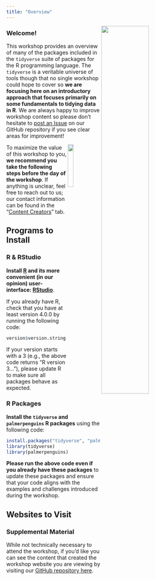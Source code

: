 ```yaml
---
title: "Overview"
---
```


<img src = "images/nceas_logo_wide.png" align = "right" width = "50%" />

### Welcome!

This workshop provides an overview of many of the packages included in the `tidyverse` suite of packages for the R programming language. The `tidyverse` is a veritable universe of tools though that no single workshop could hope to cover so **we are focusing here on an introductory approach that focuses primarily on some fundamentals to tidying data in R**. We are always happy to improve workshop content so please don't hesitate to [post an Issue](https://github.com/NCEAS/scicomp-workshop-tidyverse/issues) on our GitHub repository if you see clear areas for improvement!

<img src = "images/hex_tidyverse.png" align = "right" width = "17%" />

To maximize the value of this workshop to you, **we recommend you take the following steps before the day of the workshop**. If anything is unclear, feel free to reach out to us; our contact information can be found in the "[Content Creators](about.qmd)" tab.

## Programs to Install

### R & RStudio

**Install [R](https://www.r-project.org/) and its more convenient (in our opinion) user-interface: [RStudio](https://www.rstudio.com/products/rstudio/download/)**.

If you already have R, check that you have at least version 4.0.0 by running the following code:

```r
version$version.string
```

If your version starts with a 3 (e.g., the above code returns "R version 3..."), please update R to make sure all packages behave as expected.

### R Packages

**Install the `tidyverse` and `palmerpenguins` R packages** using the following code:

```r
install.packages("tidyverse", "palmerpenguins")
library(tidyverse)
library(palmerpenguins)
```

**Please run the above code even if you already have these packages** to update these packages and ensure that your code aligns with the examples and challenges introduced during the workshop.

## Websites to Visit

### Supplemental Material

While not technically necessary to attend the workshop, if you'd like you can see the content that created the workshop website you are viewing by visiting our [GitHub repository here](https://github.com/NCEAS/scicomp-workshop-tidyverse).
